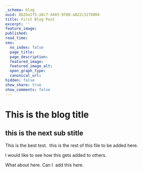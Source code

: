 ```yaml
---
_schema: blog
uuid: 8b2ba1f5-a8c7-4403-9f88-a822c3276004
title: First Blog Post
excerpt: ''
feature_image:
published:
read_time:
seo:
  no_index: false
  page_title:
  page_description:
  featured_image:
  featured_image_alt:
  open_graph_type:
  canonical_url:
hidden: false
show_share: true
show_comments: false
---
```

# This is the blog title

## this is the next sub stitle

This is the best test. <Link label="testing" link="/test"/>&nbsp;this is the rest of this file to be added here.

I would like to see how this gets added to others.

What about here. Can I <Link label="super" link="/blah"/>&nbsp;add this here.